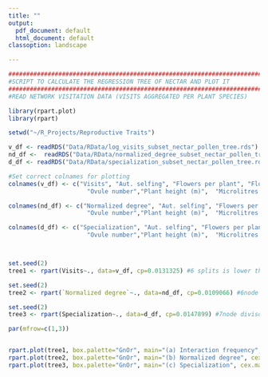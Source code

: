 ```yaml
---
title: ""
output:
  pdf_document: default
  html_document: default
classoption: landscape

---
```



```r

########################################################################################################################################################
#SCRIPT TO CALCULATE THE REGRESSION TREE OF NECTAR AND PLOT IT
########################################################################################################################################################
#READ NETWORK VISITATION DATA (VISITS AGGREGATED PER PLANT SPECIES)

library(rpart.plot)
library(rpart)

setwd("~/R_Projects/Reproductive Traits")

v_df <- readRDS("Data/RData/log_visits_subset_nectar_pollen_tree.rds")
nd_df <-  readRDS("Data/RData/normalized_degree_subset_nectar_pollen_tree.rds")
d_df <- readRDS("Data/RData/specialization_subset_nectar_pollen_tree.rds")

#Set correct colnames for plotting
colnames(v_df) <- c("Visits", "Aut. selfing", "Flowers per plant", "Flower width", "Style length (mm)",
                      "Ovule number","Plant height (m)",  "Microlitres of nectar",  "Mg of nectar", "Nectar concentration (%)","Pollen grains per flower")

colnames(nd_df) <- c("Normalized degree", "Aut. selfing", "Flowers per plant", "Flower width", "Style length (mm)",
                      "Ovule number","Plant height (m)",  "Microlitres of nectar",  "Mg of nectar", "Nectar concentration (%)","Pollen grains per flower")

colnames(d_df) <- c("Specialization", "Aut. selfing", "Flowers per plant", "Flower width", "Style length (mm)",
                      "Ovule number","Plant height (m)",  "Microlitres of nectar",  "Mg of nectar", "Nectar concentration (%)","Pollen grains per flower")



set.seed(2)
tree1 <- rpart(Visits~., data=v_df, cp=0.0131325) #6 splits is lower than the best tree plus on sd (rule of thumb for selecting trees)

set.seed(2)
tree2 <- rpart(`Normalized degree`~., data=nd_df, cp=0.0109066) #6node divisons it is within on sd + error of best tree

set.seed(2)
tree3 <- rpart(Specialization~., data=d_df, cp=0.0147899) #7node divisons

par(mfrow=c(1,3))


rpart.plot(tree1, box.palette="GnOr", main="(a) Interaction frequency", cex.main=1.5,tweak = 1) 
rpart.plot(tree2, box.palette="GnOr", main="(b) Normalized degree", cex.main=1.5,tweak = 1)
rpart.plot(tree3, box.palette="GnOr", main="(c) Specialization", cex.main=1.5,tweak = 0.9)


```